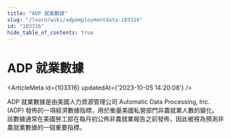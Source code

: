 ```yaml
---
title: "ADP 就業數據"
slug: "/learn/wiki/adpemploymentdata-103316"
id: "103316"
hide_table_of_contents: true
---
```



# ADP 就業數據

<ArticleMeta id={103316} updatedAt={'2023-10-05 14:20:08'} />
<div className='border-solid border-b border-t-0 my-4 border-[var(--ifm-color-gray-300)]' />

ADP 就業數據是由美國人力資源管理公司 Automatic Data Processing, Inc. (ADP) 發佈的一項經濟數據指標，用於衡量美國私營部門非農就業人數的變化。該數據通常在美國勞工部在每月初公佈非農就業報告之前發佈，因此被視為預測非農就業數據的一個重要指標。
